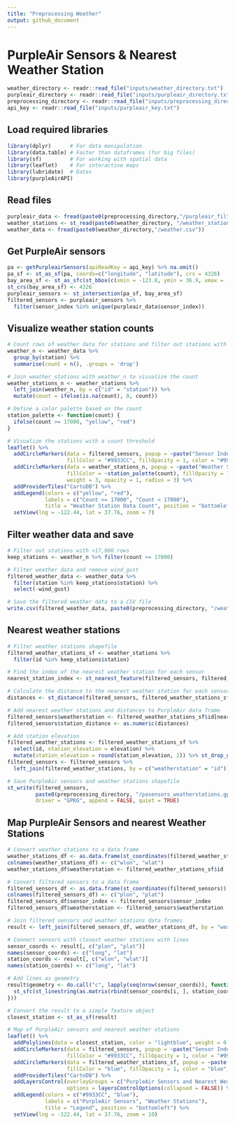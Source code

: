 ```yaml
---
title: "Preprocessing Weather"
output: github_document
---
```


# PurpleAir Sensors & Nearest Weather Station

```r
weather_directory <- readr::read_file("inputs/weather_directory.txt")
purpleair_directory <- readr::read_file("inputs/purpleair_directory.txt")
preprocessing_directory <- readr::read_file("inputs/preprocessing_directory.txt")
api_key <- readr::read_file("inputs/purpleair_key.txt")
```

## Load required libraries
```r
library(dplyr)      # For data manipulation
library(data.table) # Faster than dataframes (for big files)
library(sf)         # For working with spatial data
library(leaflet)    # For interactive maps
library(lubridate)  # Dates
library(purpleAirAPI)
```

## Read files
```r
purpleair_data <- fread(paste0(preprocessing_directory,"/purpleair_filtered_2018-2019.csv"))
weather_stations <- st_read(paste0(weather_directory, "/weather_stations.gpkg"), quiet = TRUE)
weather_data <- fread(paste0(weather_directory,"/weather.csv"))
```

## Get PurpleAir sensors
```r
pa <- getPurpleairSensors(apiReadKey = api_key) %>% na.omit()
pa_sf <- st_as_sf(pa, coords=c("longitude", "latitude"), crs = 4326)
bay_area_sf <- st_as_sfc(st_bbox(c(xmin = -123.8, ymin = 36.9, xmax = -121.0, ymax = 39.0)))
st_crs(bay_area_sf) <- 4326
purpleair_sensors <- st_intersection(pa_sf, bay_area_sf)
filtered_sensors <- purpleair_sensors %>% 
  filter(sensor_index %in% unique(purpleair_data$sensor_index))
```

## Visualize weather station counts
```r
# Count rows of weather data for stations and filter out stations with <17,000 rows
weather_n <- weather_data %>%
  group_by(station) %>%
  summarise(count = n(), .groups = 'drop')

# Join weather_stations with weather_n to visualize the count
weather_stations_n <- weather_stations %>%
  left_join(weather_n, by = c("id" = "station")) %>%
  mutate(count = ifelse(is.na(count), 0, count))

# Define a color palette based on the count
station_palette <- function(count) {
  ifelse(count >= 17000, "yellow", "red")
}

# Visualize the stations with a count threshold
leaflet() %>%
  addCircleMarkers(data = filtered_sensors, popup = ~paste("Sensor Index:", sensor_index),
                   fillColor = "#9933CC", fillOpacity = 1, color = "#9933CC", weight = 2, opacity = 1, radius = 2) %>%
  addCircleMarkers(data = weather_stations_n, popup = ~paste("Weather Station:", id, "<br>Count:", count),
                   fillColor = ~station_palette(count), fillOpacity = 1, color = ~station_palette(count), 
                   weight = 3, opacity = 1, radius = 3) %>%
  addProviderTiles("CartoDB") %>%
  addLegend(colors = c("yellow", "red"), 
            labels = c("Count >= 17000", "Count < 17000"), 
            title = "Weather Station Data Count", position = "bottomleft") %>%
  setView(lng = -122.44, lat = 37.76, zoom = 7)
```

## Filter weather data and save
```r
# Filter out stations with <17,000 rows
keep_stations <- weather_n %>% filter(count >= 17000)

# Filter weather data and remove wind_gust
filtered_weather_data <- weather_data %>%
  filter(station %in% keep_stations$station) %>%
  select(-wind_gust)

# Save the filtered weather data to a CSV file
write.csv(filtered_weather_data, paste0(preprocessing_directory, "/weather_filtered.csv"), row.names = FALSE)
```

## Nearest weather stations
```r
# Filter weather stations shapefile
filtered_weather_stations_sf <- weather_stations %>%
  filter(id %in% keep_stations$station)

# Find the index of the nearest weather station for each sensor
nearest_station_index <- st_nearest_feature(filtered_sensors, filtered_weather_stations_sf)

# Calculate the distance to the nearest weather station for each sensor
distances <- st_distance(filtered_sensors, filtered_weather_stations_sf[nearest_station_index, ], by_element = TRUE)

# Add nearest weather stations and distances to PurpleAir data frame
filtered_sensors$weatherstation <- filtered_weather_stations_sf$id[nearest_station_index]
filtered_sensors$station_distance <- as.numeric(distances)

# Add station elevation
filtered_weather_stations <- filtered_weather_stations_sf %>% 
  select(id, station_elevation = elevation) %>% 
  mutate(station_elevation = round(station_elevation, 2)) %>% st_drop_geometry()
filtered_sensors <- filtered_sensors %>%
  left_join(filtered_weather_stations, by = c("weatherstation" = "id"))

# Save PurpleAir sensors and weather stations shapefile
st_write(filtered_sensors, 
         paste0(preprocessing_directory, "/pasensors_weatherstations.gpkg"),
         driver = "GPKG", append = FALSE, quiet = TRUE)
```

## Map PurpleAir Sensors and nearest Weather Stations
```r
# Convert weather stations to a data frame
weather_stations_df <- as.data.frame(st_coordinates(filtered_weather_stations_sf))
colnames(weather_stations_df) <- c("wlon", "wlat")
weather_stations_df$weatherstation <- filtered_weather_stations_sf$id

# Convert filtered sensors to a data frame
filtered_sensors_df <- as.data.frame(st_coordinates(filtered_sensors))
colnames(filtered_sensors_df) <- c("plon", "plat")
filtered_sensors_df$sensor_index <- filtered_sensors$sensor_index
filtered_sensors_df$weatherstation <- filtered_sensors$weatherstation

# Join filtered sensors and weather stations data frames
result <- left_join(filtered_sensors_df, weather_stations_df, by = "weatherstation")

# Connect sensors with closest weather stations with lines
sensor_coords <- result[, c("plon", "plat")]
names(sensor_coords) <- c("long", "lat")
station_coords <- result[, c("wlon", "wlat")]
names(station_coords) <- c("long", "lat")

# Add lines as geometry
result$geometry <- do.call("c", lapply(seq(nrow(sensor_coords)), function(i) {
  st_sfc(st_linestring(as.matrix(rbind(sensor_coords[i, ], station_coords[i, ]))), crs = 4326)
}))

# Convert the result to a simple feature object
closest_station <- st_as_sf(result)

# Map of PurpleAir sensors and nearest weather stations
leaflet() %>%
  addPolylines(data = closest_station, color = "lightblue", weight = 0.5, opacity = 1) %>%
  addCircleMarkers(data = filtered_sensors, popup = ~paste("Sensor Index:", sensor_index),
                   fillColor = "#9933CC", fillOpacity = 1, color = "#9933CC", weight = 2, opacity = 1, radius = 2) %>%
  addCircleMarkers(data = filtered_weather_stations_sf, popup = ~paste("Weather Station:", id),
                   fillColor = "blue", fillOpacity = 1, color = "blue", weight = 3, opacity = 1, radius = 3) %>%
  addProviderTiles("CartoDB") %>%
  addLayersControl(overlayGroups = c("PurpleAir Sensors and Nearest Weather Stations"),
                   options = layersControlOptions(collapsed = FALSE)) %>%
  addLegend(colors = c("#9933CC", "blue"), 
            labels = c("PurpleAir Sensors", "Weather Stations"), 
            title = "Legend", position = "bottomleft") %>%
  setView(lng = -122.44, lat = 37.76, zoom = 10)
```
